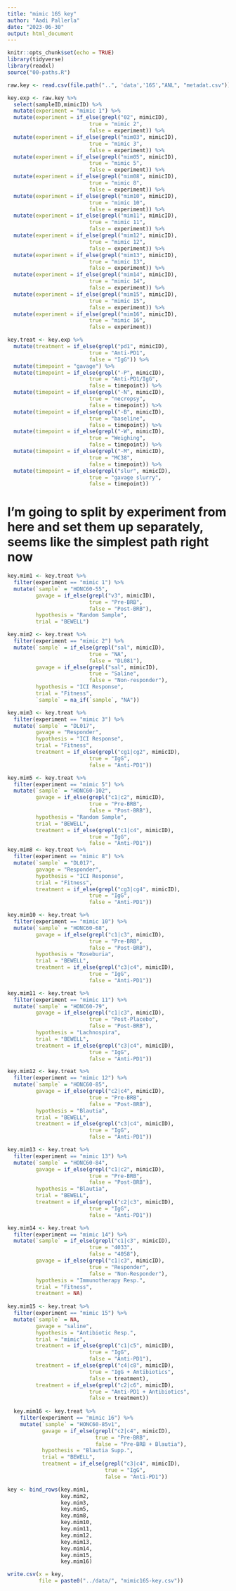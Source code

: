 ```yaml
---
title: "mimic 16S key"
author: "Aadi Pallerla"
date: "2023-06-30"
output: html_document
---
```


```r
knitr::opts_chunk$set(echo = TRUE)
library(tidyverse)
library(readxl)
source("00-paths.R")
```


```r
raw.key <- read.csv(file.path("..", 'data','16S',"ANL", "metadat.csv"))
```

```r
key.exp <- raw.key %>%
  select(sampleID,mimicID) %>%
  mutate(experiment = "mimic 1") %>%
  mutate(experiment = if_else(grepl("02", mimicID),
                          true = "mimic 2",
                          false = experiment)) %>%
  mutate(experiment = if_else(grepl("mim03", mimicID),
                          true = "mimic 3",
                          false = experiment)) %>%
  mutate(experiment = if_else(grepl("mim05", mimicID),
                          true = "mimic 5",
                          false = experiment)) %>%
  mutate(experiment = if_else(grepl("mim08", mimicID),
                          true = "mimic 8",
                          false = experiment)) %>%
  mutate(experiment = if_else(grepl("mim10", mimicID),
                          true = "mimic 10",
                          false = experiment)) %>%
  mutate(experiment = if_else(grepl("mim11", mimicID),
                          true = "mimic 11",
                          false = experiment)) %>%
  mutate(experiment = if_else(grepl("mim12", mimicID),
                          true = "mimic 12",
                          false = experiment)) %>%
  mutate(experiment = if_else(grepl("mim13", mimicID),
                          true = "mimic 13",
                          false = experiment)) %>%
  mutate(experiment = if_else(grepl("mim14", mimicID),
                          true = "mimic 14",
                          false = experiment)) %>%
  mutate(experiment = if_else(grepl("mim15", mimicID),
                          true = "mimic 15",
                          false = experiment)) %>%
  mutate(experiment = if_else(grepl("mim16", mimicID),
                          true = "mimic 16",
                          false = experiment))
```

```r

key.treat <- key.exp %>%
  mutate(treatment = if_else(grepl("pd1", mimicID),
                          true = "Anti-PD1",
                          false = "IgG")) %>%
  mutate(timepoint = "gavage") %>%
  mutate(timepoint = if_else(grepl("-P", mimicID),
                          true = "Anti-PD1/IgG",
                          false = timepoint)) %>%
  mutate(timepoint = if_else(grepl("-N", mimicID),
                          true = "necropsy",
                          false = timepoint)) %>%
  mutate(timepoint = if_else(grepl("-B", mimicID),
                          true = "baseline",
                          false = timepoint)) %>%
  mutate(timepoint = if_else(grepl("-W", mimicID),
                          true = "Weighing",
                          false = timepoint)) %>%
  mutate(timepoint = if_else(grepl("-M", mimicID),
                          true = "MC38",
                          false = timepoint)) %>%
  mutate(timepoint = if_else(grepl("slur", mimicID),
                          true = "gavage slurry",
                          false = timepoint))
```

# I'm going to split by experiment from here and set them up separately, seems like the simplest path right now

```r
key.mim1 <- key.treat %>%
  filter(experiment == "mimic 1") %>%
  mutate(`sample` = "HONC60-55",
         gavage = if_else(grepl("v3", mimicID),
                          true = "Pre-BRB",
                          false = "Post-BRB"),
         hypothesis = "Random Sample",
         trial = "BEWELL")

key.mim2 <- key.treat %>%
  filter(experiment == "mimic 2") %>%
  mutate(`sample` = if_else(grepl("sal", mimicID),
                          true = "NA",
                          false = "DL081"),
         gavage = if_else(grepl("sal", mimicID),
                          true = "Saline",
                          false = "Non-responder"),
         hypothesis = "ICI Response",
         trial = "Fitness",
         `sample` = na_if(`sample`, "NA"))

key.mim3 <- key.treat %>%
  filter(experiment == "mimic 3") %>%
  mutate(`sample` = "DL017",
         gavage = "Responder",
         hypothesis = "ICI Response",
         trial = "Fitness",
         treatment = if_else(grepl("cg1|cg2", mimicID),
                          true = "IgG",
                          false = "Anti-PD1"))

key.mim5 <- key.treat %>%
  filter(experiment == "mimic 5") %>%
  mutate(`sample` = "HONC60-102",
         gavage = if_else(grepl("c1|c2", mimicID),
                          true = "Pre-BRB",
                          false = "Post-BRB"),
         hypothesis = "Random Sample",
         trial = "BEWELL",
         treatment = if_else(grepl("c1|c4", mimicID),
                          true = "IgG",
                          false = "Anti-PD1"))
key.mim8 <- key.treat %>%
  filter(experiment == "mimic 8") %>%
  mutate(`sample` = "DL017",
         gavage = "Responder",
         hypothesis = "ICI Response",
         trial = "Fitness",
         treatment = if_else(grepl("cg3|cg4", mimicID),
                          true = "IgG",
                          false = "Anti-PD1"))

key.mim10 <- key.treat %>%
  filter(experiment == "mimic 10") %>% 
  mutate(`sample` = "HONC60-68",
         gavage = if_else(grepl("c1|c3", mimicID),
                          true = "Pre-BRB",
                          false = "Post-BRB"),
         hypothesis = "Roseburia",
         trial = "BEWELL",
         treatment = if_else(grepl("c3|c4", mimicID),
                          true = "IgG",
                          false = "Anti-PD1"))

key.mim11 <- key.treat %>%
  filter(experiment == "mimic 11") %>%
  mutate(`sample` = "HONC60-79",
         gavage = if_else(grepl("c1|c3", mimicID),
                          true = "Post-Placebo",
                          false = "Post-BRB"),
         hypothesis = "Lachnospira",
         trial = "BEWELL",
         treatment = if_else(grepl("c3|c4", mimicID),
                          true = "IgG",
                          false = "Anti-PD1"))

key.mim12 <- key.treat %>%
  filter(experiment == "mimic 12") %>%
  mutate(`sample` = "HONC60-85",
         gavage = if_else(grepl("c2|c4", mimicID),
                          true = "Pre-BRB",
                          false = "Post-BRB"),
         hypothesis = "Blautia",
         trial = "BEWELL",
         treatment = if_else(grepl("c3|c4", mimicID),
                          true = "IgG",
                          false = "Anti-PD1"))

key.mim13 <- key.treat %>%
  filter(experiment == "mimic 13") %>%  
  mutate(`sample` = "HONC60-84",
         gavage = if_else(grepl("c1|c2", mimicID),
                          true = "Pre-BRB",
                          false = "Post-BRB"),
         hypothesis = "Blautia",
         trial = "BEWELL",
         treatment = if_else(grepl("c2|c3", mimicID),
                          true = "IgG",
                          false = "Anti-PD1"))

key.mim14 <- key.treat %>%
  filter(experiment == "mimic 14") %>%
  mutate(`sample` = if_else(grepl("c1|c3", mimicID),
                          true = "4033",
                          false = "4058"),
         gavage = if_else(grepl("c1|c3", mimicID),
                          true = "Responder",
                          false = "Non-Responder"),
         hypothesis = "Immunotherapy Resp.",
         trial = "Fitness",
         treatment = NA)
  
key.mim15 <- key.treat %>%
  filter(experiment == "mimic 15") %>% 
  mutate(`sample` = NA,
         gavage = "saline",
         hypothesis = "Antibiotic Resp.",
         trial = "mimic",
         treatment = if_else(grepl("c1|c5", mimicID),
                          true = "IgG",
                          false = "Anti-PD1"),
         treatment = if_else(grepl("c4|c8", mimicID),
                          true = "IgG + Antibiotics",
                          false = treatment),
         treatment = if_else(grepl("c2|c6", mimicID),
                          true = "Anti-PD1 + Antibiotics",
                          false = treatment))
  
  key.mim16 <- key.treat %>%
    filter(experiment == "mimic 16") %>%
    mutate(`sample` = "HONC60-85v1",
           gavage = if_else(grepl("c2|c4", mimicID),
                            true = "Pre-BRB",
                            false = "Pre-BRB + Blautia"),
           hypothesis = "Blautia Supp.",
           trial = "BEWELL",
           treatment = if_else(grepl("c3|c4", mimicID),
                               true = "IgG",
                               false = "Anti-PD1"))
```


```r
key <- bind_rows(key.mim1,
                 key.mim2,
                 key.mim3,
                 key.mim5,
                 key.mim8,
                 key.mim10,
                 key.mim11,
                 key.mim12,
                 key.mim13,
                 key.mim14,
                 key.mim15,
                 key.mim16)

write.csv(x = key, 
          file = paste0("../data/", "mimic16S-key.csv"))


```


